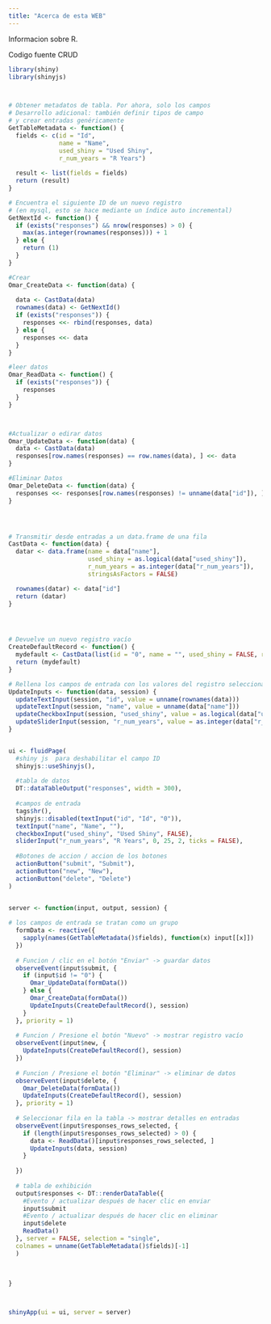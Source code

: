 ```yaml
---
title: "Acerca de esta WEB"
---
```


Informacion sobre R.

Codigo fuente CRUD

```r
library(shiny)
library(shinyjs)



# Obtener metadatos de tabla. Por ahora, solo los campos
# Desarrollo adicional: también definir tipos de campo
# y crear entradas genéricamente
GetTableMetadata <- function() {
  fields <- c(id = "Id", 
              name = "Name", 
              used_shiny = "Used Shiny", 
              r_num_years = "R Years")
  
  result <- list(fields = fields)
  return (result)
}

# Encuentra el siguiente ID de un nuevo registro
# (en mysql, esto se hace mediante un índice auto incremental)
GetNextId <- function() {
  if (exists("responses") && nrow(responses) > 0) {
    max(as.integer(rownames(responses))) + 1
  } else {
    return (1)
  }
}

#Crear
Omar_CreateData <- function(data) {
  
  data <- CastData(data)
  rownames(data) <- GetNextId()
  if (exists("responses")) {
    responses <<- rbind(responses, data)
  } else {
    responses <<- data
  }
}

#leer datos
Omar_ReadData <- function() {
  if (exists("responses")) {
    responses
  }
}



#Actualizar o edirar datos
Omar_UpdateData <- function(data) {
  data <- CastData(data)
  responses[row.names(responses) == row.names(data), ] <<- data
}

#Eliminar Datos
Omar_DeleteData <- function(data) {
  responses <<- responses[row.names(responses) != unname(data["id"]), ]
}




# Transmitir desde entradas a un data.frame de una fila
CastData <- function(data) {
  datar <- data.frame(name = data["name"], 
                      used_shiny = as.logical(data["used_shiny"]), 
                      r_num_years = as.integer(data["r_num_years"]),
                      stringsAsFactors = FALSE)

  rownames(datar) <- data["id"]
  return (datar)
}




# Devuelve un nuevo registro vacío
CreateDefaultRecord <- function() {
  mydefault <- CastData(list(id = "0", name = "", used_shiny = FALSE, r_num_years = 2))
  return (mydefault)
}

# Rellena los campos de entrada con los valores del registro seleccionado en la tabla
UpdateInputs <- function(data, session) {
  updateTextInput(session, "id", value = unname(rownames(data)))
  updateTextInput(session, "name", value = unname(data["name"]))
  updateCheckboxInput(session, "used_shiny", value = as.logical(data["used_shiny"]))
  updateSliderInput(session, "r_num_years", value = as.integer(data["r_num_years"]))
}


ui <- fluidPage(
  #shiny js  para deshabilitar el campo ID
  shinyjs::useShinyjs(),
  
  #tabla de datos
  DT::dataTableOutput("responses", width = 300), 
  
  #campos de entrada
  tags$hr(),
  shinyjs::disabled(textInput("id", "Id", "0")),
  textInput("name", "Name", ""),
  checkboxInput("used_shiny", "Used Shiny", FALSE),
  sliderInput("r_num_years", "R Years", 0, 25, 2, ticks = FALSE),
  
  #Botones de accion / accion de los botones
  actionButton("submit", "Submit"),
  actionButton("new", "New"),
  actionButton("delete", "Delete")
)


server <- function(input, output, session) {
  
# los campos de entrada se tratan como un grupo
  formData <- reactive({
    sapply(names(GetTableMetadata()$fields), function(x) input[[x]])
  })
  
  # Funcion / clic en el botón "Enviar" -> guardar datos
  observeEvent(input$submit, {
    if (input$id != "0") {
      Omar_UpdateData(formData())
    } else {
      Omar_CreateData(formData())
      UpdateInputs(CreateDefaultRecord(), session)
    }
  }, priority = 1)
  
  # Funcion / Presione el botón "Nuevo" -> mostrar registro vacío
  observeEvent(input$new, {
    UpdateInputs(CreateDefaultRecord(), session)
  })
  
  # Funcion / Presione el botón "Eliminar" -> eliminar de datos
  observeEvent(input$delete, {
    Omar_DeleteData(formData())
    UpdateInputs(CreateDefaultRecord(), session)
  }, priority = 1)
  
  # Seleccionar fila en la tabla -> mostrar detalles en entradas
  observeEvent(input$responses_rows_selected, {
    if (length(input$responses_rows_selected) > 0) {
      data <- ReadData()[input$responses_rows_selected, ]
      UpdateInputs(data, session)
    }
    
  })
  
  # tabla de exhibición
  output$responses <- DT::renderDataTable({
    #Evento / actualizar después de hacer clic en enviar
    input$submit
    #Evento / actualizar después de hacer clic en eliminar
    input$delete
    ReadData()
  }, server = FALSE, selection = "single",
  colnames = unname(GetTableMetadata()$fields)[-1]
  )     
  
  
  
}



shinyApp(ui = ui, server = server)

```




